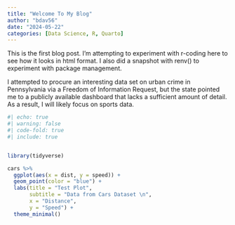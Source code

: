 ```yaml
---
title: "Welcome To My Blog"
author: "bdav56"
date: "2024-05-22"
categories: [Data Science, R, Quarto]
---
```


This is the first blog post. I'm attempting to experiment with r-coding here to see how it looks in html format. I also did a snapshot with renv() to experiment with package management.

I attempted to procure an interesting data set on urban crime in Pennsylvania via a Freedom of Information Request, but the state pointed me to a publicly available dashboard that lacks a sufficient amount of detail. As a result, I will likely focus on sports data.

```r
#| echo: true
#| warning: false
#| code-fold: true
#| include: true


library(tidyverse)

cars %>%
  ggplot(aes(x = dist, y = speed)) +
  geom_point(color = "blue") +
  labs(title = "Test Plot",
       subtitle = "Data from Cars Dataset \n",
       x = "Distance",
       y = "Speed") +
  theme_minimal()

```
